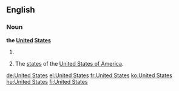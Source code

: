 ==English==

===Noun===
'''the [[united|United]] [[states|States]]'''

# {{singular}} {{form of|shortened form|the [[United States of America]]}}
# {{plural}} The [[state]]s of the [[United States of America]].

[[de:United States]]
[[el:United States]]
[[fr:United States]]
[[ko:United States]]
[[hu:United States]]
[[fi:United States]]